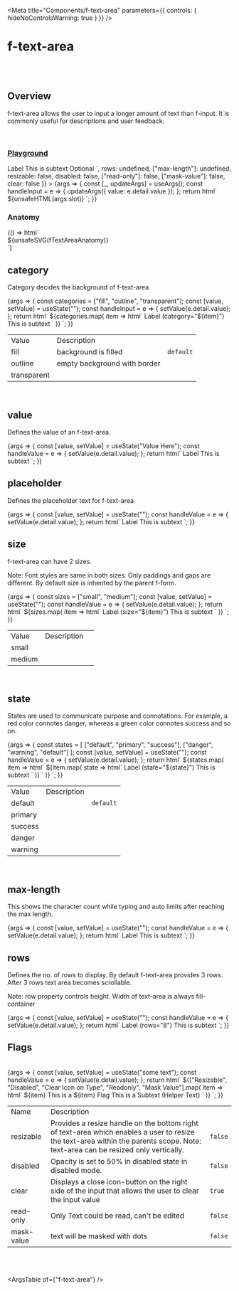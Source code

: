 
<Meta
	title="Components/f-text-area"
	parameters={{
		controls: { hideNoControlsWarning: true }
	}}
/>

# f-text-area

<br />
<br />

## Overview

<f-divider></f-divider>

f-text-area allows the user to input a longer amount of text than f-input. It is commonly useful for descriptions and user feedback.

<br />

### [Playground](/story/components-f-text-area--playground)

<Canvas>
	<Story
		name="Playground"
		argTypes={{
			value: { control: "text" },
			placeholder: { control: "text" },
			category: {
				control: "select",
				options: ["fill", "transparent", "outline"]
			},
			state: {
				control: "select",
				options: ["default", "success", "primary", "warning", "danger"]
			},
			size: {
				control: "radio",
				options: ["small", "medium"]
			},
			slot: { control: "text" },
			rows: {
				control: "text"
			},
			["max-length"]: {
				control: "text"
			},
			disabled: {
				control: "boolean"
			},
			["read-only"]: {
				control: "boolean"
			},
			["mask-value"]: {
				control: "boolean"
			},
			clear: {
				control: "boolean"
			},
			resizable: {
				control: "boolean"
			}
		}}
		args={{
			value: undefined,
			placeholder: "Enter your text here",
			category: "fill",
			state: "default",
			size: "medium",
			slot: `  <f-text slot="label" variant="para" size="small">Label</f-text>
              <f-text slot="help" variant="para" size="small">This is subtext</f-text>
			  <f-text slot="subtitle" state="secondary" variant="para" size="small">Optional</f-text>
			<f-icon slot="icon-tooltip" source="i-question-filled" tooltip="some info"></f-icon>`,
			rows: undefined,
			["max-length"]: undefined,
			resizable: false,
			disabled: false,
			["read-only"]: false,
			["mask-value"]: false,
			clear: false
		}}
	>
		{args => {
			const [_, updateArgs] = useArgs();
			const handleInput = e => {
				updateArgs({ value: e.detail.value });
			};
			return html`
				<f-div width="100%" align="middle-center" padding="large">
					<f-div width="80%" align="middle-center">
						<f-text-area
							category=${args.category}
							placeholder=${args.placeholder}
							?resizable=${args.resizable}
							?clear=${args.clear}
							.state=${args.state}
							.size=${args.size}
							value=${args.value}
							@input=${handleInput}
							max-length=${args["max-length"]}
							?disabled=${args.disabled}
							?read-only=${args["read-only"]}
							?mask-value=${args["mask-value"]}
							rows=${args.rows}
							mask-value
						>
							${unsafeHTML(args.slot)}
						</f-text-area></f-div
					></f-div
				>
			`;
		}}
	</Story>
</Canvas>

<br />

### Anatomy

<f-divider></f-divider>

<Story name="Anatomy">
	{() => html`<div class="align-center">${unsafeSVG(fTextAreaAnatomy)}</div>`}
</Story>

<br />

## category

<f-divider></f-divider>

Category decides the background of f-text-area

<Canvas>
	<Story name="category">
		{args => {
			const categories = ["fill", "outline", "transparent"];
			const [value, setValue] = useState("");
			const handleInput = e => {
				setValue(e.detail.value);
			};
			return html`
				<f-div width="100%" align="middle-center" padding="large" gap="medium">
					${categories.map(
						item => html`<f-div>
           <f-text-area
              category=${item}
              placeholder="This is a textarea"
              size="medium"
              value=${value}
              @input=${handleInput}
            >
              <f-text slot="label" variant="para" size="small">Label (category="${item}")</f-text>
              <f-text slot="help" variant="para" size="small">This is subtext</f-text>
            </f-text-area></f-div
        ></f-div
      >`
					)}
				</f-div>
			`;
		}}
	</Story>
</Canvas>

<table class="custom-table">
	<tbody>
		<tr>
			<td>Value</td>
			<td>Description</td>
			<td></td>
		</tr>
		<tr>
			<td>fill</td>
			<td>background is filled</td>
			<td>
				<code>default</code>
			</td>
		</tr>
		<tr>
			<td>outline</td>
			<td>empty background with border</td>
			<td></td>
		</tr>
		<tr>
			<td>transparent</td>
			<td></td>
			<td></td>
		</tr>
	</tbody>
</table>

<br />

## value

Defines the value of an f-text-area.

<Canvas>
	<Story name="value">
		{args => {
			const [value, setValue] = useState("Value Here");
			const handleValue = e => {
				setValue(e.detail.value);
			};
			return html`
				<f-div width="100%" align="middle-center" padding="large">
					<f-div width="80%" align="middle-center">
						<f-text-area
							placeholder="This is a textarea"
							size="medium"
							value=${value}
							@input=${handleValue}
						>
							<f-text slot="label" variant="para" size="small">Label</f-text>
							<f-text slot="help" variant="para" size="small">This is subtext</f-text>
						</f-text-area></f-div
					></f-div
				>
			`;
		}}
	</Story>
</Canvas>

<br />

## placeholder

Defines the placeholder text for f-text-area

<Canvas>
	<Story name="placeholder">
		{args => {
			const [value, setValue] = useState("");
			const handleValue = e => {
				setValue(e.detail.value);
			};
			return html`
				<f-div width="100%" align="middle-center" padding="large">
					<f-div width="80%" align="middle-center">
						<f-text-area
							placeholder="This is a textarea"
							size="medium"
							value=${value}
							@input=${handleValue}
						>
							<f-text slot="label" variant="para" size="small">Label </f-text>
							<f-text slot="help" variant="para" size="small">This is subtext</f-text>
						</f-text-area></f-div
					></f-div
				>
			`;
		}}
	</Story>
</Canvas>

<br />

## size

<f-divider></f-divider>

f-text-area can have 2 sizes.

<p class="note-section">
	Note: Font styles are same in both sizes. Only paddings and gaps are different. By default size is
	inherited by the parent f-form.
</p>

<Canvas>
	<Story name="size">
		{args => {
			const sizes = ["small", "medium"];
			const [value, setValue] = useState("");
			const handleValue = e => {
				setValue(e.detail.value);
			};
			return html`
				<f-div width="100%" align="top-center" padding="large" gap="medium">
					${sizes.map(
						item => html`<f-div>
          <f-text-area
              placeholder="This is a textarea"
              size=${item}
              value=${value}
              @input=${handleValue}
            >
              <f-text slot="label" variant="para" size="small">Label (size="${item}")</f-text>
              <f-text slot="help" variant="para" size="small">This is subtext</f-text>
            </f-text-area></f-div
        ></f-div
      >`
					)}
				</f-div>
			`;
		}}
	</Story>
</Canvas>

<table class="custom-table">
	<tbody>
		<tr>
			<td>Value</td>
			<td>Description</td>
			<td></td>
		</tr>
		<tr>
			<td>small</td>
			<td></td>
			<td></td>
		</tr>
		<tr>
			<td>medium</td>
			<td></td>
			<td></td>
		</tr>
	</tbody>
</table>

<br />

## state

<f-divider></f-divider>

States are used to communicate purpose and connotations. For example, a red color connotes danger, whereas a green color connotes success and so on.

<Canvas>
	<Story name="state">
		{args => {
			const states = [
				["default", "primary", "success"],
				["danger", "warning", "default"]
			];
			const [value, setValue] = useState("");
			const handleValue = e => {
				setValue(e.detail.value);
			};
			return html`
				<f-div direction="column" gap="medium">
					${states.map(
						item => html` <f-div align="middle-center" padding="large" gap="medium">
							${item.map(
								state => html`<f-div>
									<f-text-area
										placeholder="This is a textarea"
										size="medium"
										state=${state}
										value=${value}
										@input=${handleValue}
									>
										<f-text slot="label" variant="para" size="small"
											>Label (state="${state}")</f-text
										>
										<f-text slot="help" variant="para" size="small">This is subtext</f-text>
									</f-text-area></f-div
								>`
							)}
						</f-div>`
					)}
				</f-div>
			`;
		}}
	</Story>
</Canvas>

<table class="custom-table">
	<tbody>
		<tr>
			<td>Value</td>
			<td>Description</td>
			<td></td>
		</tr>
		<tr>
			<td>default</td>
			<td></td>
			<td>
				<code>default</code>
			</td>
		</tr>
		<tr>
			<td>primary</td>
			<td></td>
			<td> </td>
		</tr>
		<tr>
			<td>success</td>
			<td></td>
			<td></td>
		</tr>
		<tr>
			<td>danger</td>
			<td></td>
			<td></td>
		</tr>
		<tr>
			<td>warning</td>
			<td></td>
			<td></td>
		</tr>
	</tbody>
</table>

<br />

## max-length

This shows the character count while typing and auto limits after reaching the max length.

<Canvas>
	<Story name="max-length">
		{args => {
			const [value, setValue] = useState("");
			const handleValue = e => {
				setValue(e.detail.value);
			};
			return html`
				<f-div width="100%" align="middle-center" padding="large">
					<f-div width="80%" align="middle-center">
						<f-text-area
							placeholder="This is a textarea"
							size="medium"
							value=${value}
							@input=${handleValue}
							max-length="100"
						>
							<f-text slot="label" variant="para" size="small">Label</f-text>
							<f-text slot="help" variant="para" size="small">This is subtext</f-text>
						</f-text-area></f-div
					></f-div
				>
			`;
		}}
	</Story>
</Canvas>

<br />

## rows

Defines the no. of rows to display. By default f-text-area provides 3 rows. After 3 rows text area becomes scrollable.

<p class="note-section">
	Note: row property controls height. Width of text-area is always fill-container
</p>

<Canvas>
	<Story name="rows">
		{args => {
			const [value, setValue] = useState("");
			const handleValue = e => {
				setValue(e.detail.value);
			};
			return html`
				<f-div width="100%" align="middle-center" padding="large">
					<f-div width="80%" align="middle-center">
						<f-text-area
							placeholder="This is a textarea"
							size="medium"
							value=${value}
							@input=${handleValue}
							rows="8"
						>
							<f-text slot="label" variant="para" size="small">Label (rows="8")</f-text>
							<f-text slot="help" variant="para" size="small">This is subtext</f-text>
						</f-text-area></f-div
					></f-div
				>
			`;
		}}
	</Story>
</Canvas>

<br />

## Flags

<f-divider></f-divider>

<br />

<Canvas>
	<Story name="Flags">
		{args => {
			const [value, setValue] = useState("some text");
			const handleValue = e => {
				setValue(e.detail.value);
			};
			return html`
				<f-div width="100%" align="top-center" padding="large" gap="medium">
					${["Resizable", "Disabled", "Clear Icon on Type", "Readonly", "Mask Value"].map(
						item => html`<f-div>
          <f-text-area
            value=${value}
            placeholder="Write here"
            @input=${handleValue}
            size="medium"
            ?resizable=${item === "Resizable" ? true : false}
            ?disabled=${item === "Disabled" ? true : false}
            ?clear=${item === "Clear Icon on Type" ? true : false}
            ?read-only=${item === "Readonly" ? true : false}
			?mask-value=${item === "Mask Value" ? true : false}
          >
            <f-div slot="label" padding="none" gap="none">${item}</f-div>
            <f-div slot="description" padding="none" gap="none">This is a ${item} Flag</f-div>
            <f-text slot="help" variant="para" size="small">This is a Subtext (Helper Text)</f-text>
          </f-text-area></f-div
        ></f-div
      >`
					)}
				</f-div>
			`;
		}}
	</Story>
</Canvas>

<table class="custom-table">
	<tbody>
		<tr>
			<td>Name</td>
			<td>Description</td>
			<td></td>
		</tr>
		<tr>
			<td>resizable</td>
			<td>
				Provides a resize handle on the bottom right of text-area which enables a user to resize the
				text-area within the parents scope. Note: text-area can be resized only vertically.
			</td>
			<td>
				<code>false</code>
			</td>
		</tr>
		<tr>
			<td>disabled</td>
			<td>Opacity is set to 50% in disabled state in disabled mode.</td>
			<td>
				<code>false</code>
			</td>
		</tr>
		<tr>
			<td>clear</td>
			<td>
				Displays a close icon-button on the right side of the input that allows the user to clear
				the input value
			</td>
			<td>
				<code>true</code>
			</td>
		</tr>
		<tr>
			<td>read-only</td>
			<td>Only Text could be read, can't be edited</td>
			<td>
				<code>false</code>
			</td>
		</tr>
		<tr>
			<td>mask-value</td>
			<td>text will be masked with dots</td>
			<td>
				<code>false</code>
			</td>
		</tr>
	</tbody>
</table>

<br />

<br />

<ArgsTable of={"f-text-area"} />
